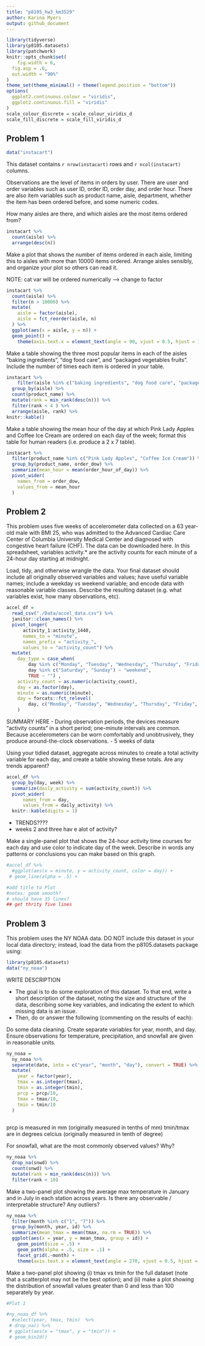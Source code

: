 ```yaml
---
title: "p8105_hw3_km3529"
author: Karina Myers
output: github_document
---
```


```r
library(tidyverse)
library(p8105.datasets)
library(patchwork)
knitr::opts_chunk$set(
	fig.width = 6, 
  fig.asp = .6,
  out.width = "90%"
)
theme_set(theme_minimal() + theme(legend.position = "bottom"))
options(
  ggplot2.continuous.colour = "viridis",
  ggplot2.continuous.fill = "viridis"
)
scale_colour_discrete = scale_colour_viridis_d
scale_fill_discrete = scale_fill_viridis_d
```



## Problem 1 
```r
data("instacart")
```
This dataset contains `r nrow(instacart)` rows and `r ncol(instacart)` columns. 

Observations are the level of items in orders by user. There are user and order variables such as user ID, order ID, order day, and order hour. There are also item variables such as product name, aisle, department, whether the item has been ordered before, and some numeric codes. 


How many aisles are there, and which aisles are the most items ordered from?
```r
instacart %>% 
  count(aisle) %>% 
  arrange(desc(n))
```


Make a plot that shows the number of items ordered in each aisle, limiting this to aisles with more than 10000 items ordered. Arrange aisles sensibly, and organize your plot so others can read it.

NOTE: cat var will be ordered numerically --> change to factor 

```r
instacart %>% 
  count(aisle) %>% 
  filter(n > 10000) %>% 
  mutate(
    aisle = factor(aisle), 
    aisle = fct_reorder(aisle, n)
  ) %>% 
  ggplot(aes(x = aisle, y = n)) + 
  geom_point() + 
  	theme(axis.text.x = element_text(angle = 90, vjust = 0.5, hjust = 1))
```


Make a table showing the three most popular items in each of the aisles “baking ingredients”, “dog food care”, and “packaged vegetables fruits”. Include the number of times each item is ordered in your table.

```r
instacart %>% 
	filter(aisle %in% c("baking ingredients", "dog food care", "packaged vegetables fruits")) %>% 
  group_by(aisle) %>% 
  count(product_name) %>% 
  mutate(rank = min_rank(desc(n))) %>% 
  filter(rank < 4 ) %>% 
  arrange(aisle, rank) %>% 
knitr::kable()
```



Make a table showing the mean hour of the day at which Pink Lady Apples and Coffee Ice Cream are ordered on each day of the week; format this table for human readers (i.e. produce a 2 x 7 table).
```r
instacart %>% 
  filter(product_name %in% c("Pink Lady Apples", "Coffee Ice Cream")) %>% 
  group_by(product_name, order_dow) %>% 
  summarize(mean_hour = mean(order_hour_of_day)) %>% 
  pivot_wider(
    names_from = order_dow, 
    values_from = mean_hour
  )
```





## Problem 2



This problem uses five weeks of accelerometer data collected on a 63 year-old male with BMI 25, who was admitted to the Advanced Cardiac Care Center of Columbia University Medical Center and diagnosed with congestive heart failure (CHF). The data can be downloaded here. In this spreadsheet, variables activity.* are the activity counts for each minute of a 24-hour day starting at midnight.


Load, tidy, and otherwise wrangle the data. Your final dataset should include all originally observed variables and values; have useful variable names; include a weekday vs weekend variable; and encode data with reasonable variable classes. Describe the resulting dataset (e.g. what variables exist, how many observations, etc).

```r
accel_df = 
  read_csv("./Data/accel_data.csv") %>% 
  janitor::clean_names() %>% 
  pivot_longer(
      activity_1:activity_1440, 
      names_to = "minute",
      names_prefix = "activity_", 
      values_to = "activity_count") %>% 
  mutate(
    day_type = case_when(
        day %in% c("Monday", "Tuesday", "Wednesday", "Thursday", "Friday") ~ "weekday", 
        day %in% c("Saturday", "Sunday") ~ "weekend", 
        TRUE ~ "") , 
    activity_count = as.numeric(activity_count), 
    day = as.factor(day), 
    minute = as.numeric(minute), 
    day = forcats::fct_relevel(
        day, c("Monday", "Tuesday", "Wednesday", "Thursday", "Friday", "Saturday", "Sunday"))
    )
```

SUMMARY HERE 
  - During observation periods, the devices measure “activity counts” in a short period; one-minute intervals   are common. Because accelerometers can be worn comfortably and unobtrusively, they produce                    around-the-clock observations.
  - 5 weeks of data 


Using your tidied dataset, aggregate across minutes to create a total activity variable for each day, and create a table showing these totals. Are any trends apparent?
```r
accel_df %>% 
  group_by(day, week) %>% 
  summarize(daily_activity = sum(activity_count)) %>% 
  pivot_wider(
      names_from = day, 
      values_from = daily_activity) %>% 
  knitr::kable(digits = 1)
```

  - TRENDS????
  - weeks 2 and three hav e alot of activity? 


Make a single-panel plot that shows the 24-hour activity time courses for each day and use color to indicate day of the week. Describe in words any patterns or conclusions you can make based on this graph.
```r
#accel_df %>% 
  #ggplot(aes(x = minute, y = activity_count, color = day)) + 
 # geom_line(alpha = .5) + 

#add title to Plot
#notes: geom smooth?
# should have 35 lines? 
## get thrity five lines
```



## Problem 3 
This problem uses the NY NOAA data. DO NOT include this dataset in your local data directory; instead, load the data from the p8105.datasets package using:
```r
library(p8105.datasets)
data("ny_noaa")
```
 
WRITE DESCRIPTION

  - The goal is to do some exploration of this dataset. To that end, write a short description of the dataset, noting the size and structure of the data, describing some key variables, and indicating the extent to which missing data is an issue. 
  - Then, do or answer the following (commenting on the results of each):

Do some data cleaning. Create separate variables for year, month, and day. Ensure observations for temperature, precipitation, and snowfall are given in reasonable units. 
```r
ny_noaa = 
  ny_noaa %>% 
  separate(date, into = c("year", "month", "day"), convert = TRUE) %>% 
  mutate(
    year = factor(year), 
    tmax = as.integer(tmax), 
    tmin = as.integer(tmin), 
    prcp = prcp/10, 
    tmax = tmax/10, 
    tmin = tmin/10
  )
    
```
prcp is measured in mm (originally measured in tenths of mm) 
tmin/tmax are in degrees celcius (originally measured in tenth of degree) 

For snowfall, what are the most commonly observed values? Why?
```r
ny_noaa %>% 
  drop_na(snwd) %>% 
  count(snwd) %>% 
  mutate(rank = min_rank(desc(n))) %>% 
  filter(rank < 10)
```


Make a two-panel plot showing the average max temperature in January and in July in each station across years. Is there any observable / interpretable structure? Any outliers?
```r
ny_noaa %>% 
  filter(month %in% c("1", "7")) %>% 
  group_by(month, year, id) %>% 
  summarize(mean_tmax = mean(tmax, na.rm = TRUE)) %>% 
  ggplot(aes(x = year, y = mean_tmax, group = id)) + 
    geom_point(size = .5) +
    geom_path(alpha = .5, size = .1) + 
    facet_grid(.~month) + 
    theme(axis.text.x = element_text(angle = 270, vjust = 0.5, hjust = 1))


```



Make a two-panel plot showing (i) tmax vs tmin for the full dataset (note that a scatterplot may not be the best option); and (ii) make a plot showing the distribution of snowfall values greater than 0 and less than 100 separately by year.
```r
#Plot 1

#ny_noaa_df %>% 
  #select(year, tmax, tmin)  %>% 
 # drop_na() %>% 
 # ggplot(aes(x = "tmax", y = "tmin")) + 
 # geom_bin2d()
  


```











